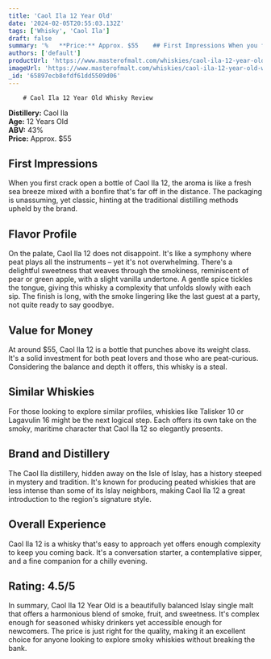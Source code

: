 ```yaml
---
title: 'Caol Ila 12 Year Old'
date: '2024-02-05T20:55:03.132Z'
tags: ['Whisky', 'Caol Ila']
draft: false
summary: '%   **Price:** Approx. $55    ## First Impressions When you first crack open a bottle of Caol Ila 12, the aroma is like a fresh se...'
authors: ['default']
productUrl: 'https://www.masterofmalt.com/whiskies/caol-ila-12-year-old-whisky/'
imageUrl: 'https://www.masterofmalt.com/whiskies/caol-ila-12-year-old-whisky.jpg'
_id: '65897ecb8efdf61dd5509d06'
---
```


        # Caol Ila 12 Year Old Whisky Review

**Distillery:** Caol Ila  
**Age:** 12 Years Old  
**ABV:** 43%  
**Price:** Approx. $55

## First Impressions

When you first crack open a bottle of Caol Ila 12, the aroma is like a fresh sea breeze mixed with a bonfire that's far off in the distance. The packaging is unassuming, yet classic, hinting at the traditional distilling methods upheld by the brand.

## Flavor Profile

On the palate, Caol Ila 12 does not disappoint. It's like a symphony where peat plays all the instruments – yet it's not overwhelming. There's a delightful sweetness that weaves through the smokiness, reminiscent of pear or green apple, with a slight vanilla undertone. A gentle spice tickles the tongue, giving this whisky a complexity that unfolds slowly with each sip. The finish is long, with the smoke lingering like the last guest at a party, not quite ready to say goodbye.

## Value for Money

At around $55, Caol Ila 12 is a bottle that punches above its weight class. It's a solid investment for both peat lovers and those who are peat-curious. Considering the balance and depth it offers, this whisky is a steal.

## Similar Whiskies

For those looking to explore similar profiles, whiskies like Talisker 10 or Lagavulin 16 might be the next logical step. Each offers its own take on the smoky, maritime character that Caol Ila 12 so elegantly presents.

## Brand and Distillery

The Caol Ila distillery, hidden away on the Isle of Islay, has a history steeped in mystery and tradition. It's known for producing peated whiskies that are less intense than some of its Islay neighbors, making Caol Ila 12 a great introduction to the region's signature style.

## Overall Experience

Caol Ila 12 is a whisky that's easy to approach yet offers enough complexity to keep you coming back. It's a conversation starter, a contemplative sipper, and a fine companion for a chilly evening.

## Rating: 4.5/5

In summary, Caol Ila 12 Year Old is a beautifully balanced Islay single malt that offers a harmonious blend of smoke, fruit, and sweetness. It's complex enough for seasoned whisky drinkers yet accessible enough for newcomers. The price is just right for the quality, making it an excellent choice for anyone looking to explore smoky whiskies without breaking the bank.
